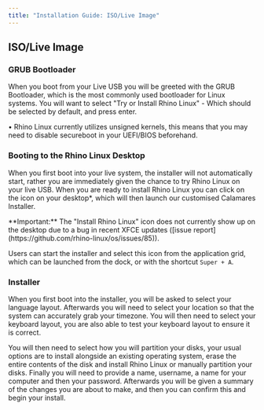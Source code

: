```yaml
---
title: "Installation Guide: ISO/Live Image"
---
```



## ISO/Live Image

### GRUB Bootloader
When you boot from your Live USB you will be greeted with the GRUB Bootloader, which is the most commonly used bootloader for Linux systems. You will want to select "Try or Install Rhino Linux" - Which should be selected by default, and press enter.

• Rhino Linux currently utilizes unsigned kernels, this means that you may need to disable secureboot in your UEFI/BIOS beforehand.

### Booting to the Rhino Linux Desktop

When you first boot into your live system, the installer will not automatically start, rather you are immediately given the chance to try Rhino Linux on your live USB. When you are ready to install Rhino Linux you can click on the icon on your desktop*, which will then launch our customised Calamares Installer.


<Callout emoji="ⓘ">
  **Important:** The "Install Rhino Linux" icon does not currently show up on the desktop due to a bug in recent XFCE updates ([issue report](https://github.com/rhino-linux/os/issues/85)).

Users can start the installer and select this icon from the application grid, which can be launched from the dock, or with the shortcut `Super + A`.
</Callout>

### Installer

When you first boot into the installer, you will be asked to select your language layout. Afterwards you will need to select your location so that the system can accurately grab your timezone. You will then need to select your keyboard layout, you are also able to test your keyboard layout to ensure it is correct.

You will then need to select how you will partition your disks, your usual options are to install alongside an existing operating system, erase the entire contents of the disk and install Rhino Linux or manually partition your disks. Finally you will need to provide a name, username, a name for your computer and then your password. Afterwards you will be given a summary of the changes you are about to make, and then you can confirm this and begin your install.
